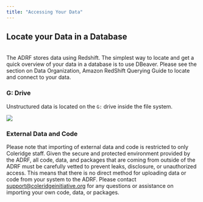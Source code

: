 ```yaml
---
title: "Accessing Your Data"
---
```


## **Locate your Data in a Database**

\
The ADRF stores data using Redshift. The simplest way to locate and get a quick overview of your data in a database is to use DBeaver. Please see the section on Data Organization, Amazon RedShift Querying Guide to locate and connect to your data.

### G: Drive

Unstructured data is located on the `G:` drive inside the file system.

![](images/acc1.png){fig-alt="data directory in ADRF" fig-align="center"}

### External Data and Code

Please note that importing of external data and code is restricted to only Coleridge staff. Given the secure and protected environment provided by the ADRF, all code, data, and packages that are coming from outside of the ADRF must be carefully vetted to prevent leaks, disclosure, or unauthorized access. This means that there is no direct method for uploading data or code from your system to the ADRF. Please contact [support\@coleridgeinitiative.org](mailto:support@coleridgeinitiative.org "mailto:support@coleridgeinitiative.org") for any questions or assistance on importing your own code, data, or packages.

